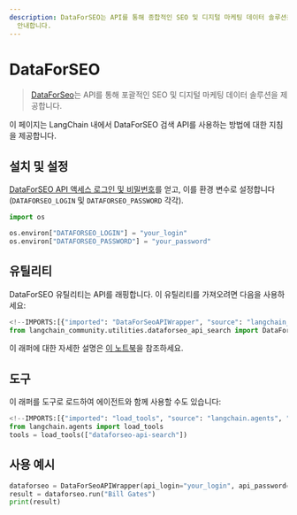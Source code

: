 ```yaml
---
description: DataForSEO는 API를 통해 종합적인 SEO 및 디지털 마케팅 데이터 솔루션을 제공합니다. LangChain에서의 사용법을
  안내합니다.
---
```


# DataForSEO

> [DataForSeo](https://dataforseo.com/)는 API를 통해 포괄적인 SEO 및 디지털 마케팅 데이터 솔루션을 제공합니다.

이 페이지는 LangChain 내에서 DataForSEO 검색 API를 사용하는 방법에 대한 지침을 제공합니다.

## 설치 및 설정

[DataForSEO API 액세스 로그인 및 비밀번호](https://app.dataforseo.com/register)를 얻고, 이를 환경 변수로 설정합니다
(`DATAFORSEO_LOGIN` 및 `DATAFORSEO_PASSWORD` 각각).

```python
import os

os.environ["DATAFORSEO_LOGIN"] = "your_login"
os.environ["DATAFORSEO_PASSWORD"] = "your_password"
```


## 유틸리티

DataForSEO 유틸리티는 API를 래핑합니다. 이 유틸리티를 가져오려면 다음을 사용하세요:

```python
<!--IMPORTS:[{"imported": "DataForSeoAPIWrapper", "source": "langchain_community.utilities.dataforseo_api_search", "docs": "https://api.python.langchain.com/en/latest/utilities/langchain_community.utilities.dataforseo_api_search.DataForSeoAPIWrapper.html", "title": "DataForSEO"}]-->
from langchain_community.utilities.dataforseo_api_search import DataForSeoAPIWrapper
```


이 래퍼에 대한 자세한 설명은 [이 노트북](/docs/integrations/tools/dataforseo)을 참조하세요.

## 도구

이 래퍼를 도구로 로드하여 에이전트와 함께 사용할 수도 있습니다:

```python
<!--IMPORTS:[{"imported": "load_tools", "source": "langchain.agents", "docs": "https://api.python.langchain.com/en/latest/agent_toolkits/langchain_community.agent_toolkits.load_tools.load_tools.html", "title": "DataForSEO"}]-->
from langchain.agents import load_tools
tools = load_tools(["dataforseo-api-search"])
```


## 사용 예시

```python
dataforseo = DataForSeoAPIWrapper(api_login="your_login", api_password="your_password")
result = dataforseo.run("Bill Gates")
print(result)
```